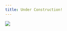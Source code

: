 ```yaml
---
title: Under Construction!
---
```

![](penguin_working.png)


<script
src="https://utteranc.es/client.js"
repo="thomasblakely/thomas-website"
issue-term="pathname"
theme="github-light"
crossorigin="anonymous"
async>
</script>
